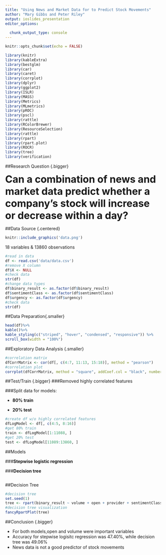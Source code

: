 ```yaml
---
title: "Using News and Market Data for to Predict Stock Movements"
author: "Mary Gibbs and Peter Riley"
output: ioslides_presentation
editor_options: 
  
  chunk_output_type: console
---
```


```r
knitr::opts_chunk$set(echo = FALSE)
```

```r
library(knitr)
library(kableExtra)
library(bestglm)
library(car)
library(caret)
library(corrplot)
library(dplyr)
library(ggplot2)
library(ISLR)
library(MASS)
library(Metrics)
library(MLmetrics)
library(pROC)
library(pscl)
library(rattle)
library(RColorBrewer)
library(ResourceSelection)
library(rattle)
library(rpart)
library(rpart.plot)
library(ROCR)
library(tree)
library(verification)
```

##Research Question {.bigger}

<font size = "6.5">**Can a combination of news and market data predict whether a company's stock will increase or decrease within a day?**</font>

##Data Source {.centered}

```r
knitr::include_graphics('data.png')
```

18 variables & 13860 observations

```r
#read in data 
df <- read.csv('data/data.csv') 
#remove X column
df$X <- NULL 
#check data
str(df)
#change data types
df$binary_result <- as.factor(df$binary_result)
df$sentimentClass <- as.factor(df$sentimentClass)
df$urgency <- as.factor(df$urgency)
#check data
str(df)
```

##Data Preparation{.smaller}
```r
head(df)%>%
kable()%>%
kable_styling(c("striped", "hover", "condensed", "responsive")) %>%
scroll_box(width = "100%")
```

##Exploratory Data Analysis {.smaller}
```r
#correlation matrix
dfCorrMatrix <- cor(df[, c(4:7, 11:13, 15:18)], method = "pearson")
#correlation plot 
corrplot(dfCorrMatrix, method = "square", addCoef.col = "black", number.cex = 7/ncol(df))
```

##Test/Train {.bigger}
###Removed highly correlated features

###Split data for models:

 - **80% train**

 - **20% test**

```r
#create df w/o highly correlated features
dfLogModel <- df[, c(4:5, 8:16)]
#get 80% train
train <- dfLogModel[1:11088, ]
#get 20% test
test <- dfLogModel[11089:13860, ]

```

##Models

###**Stepwise logistic regression**

###**Decision tree**
```r

```

##Decision Tree 
```r
#decision tree
set.seed(1)
tree <- rpart(binary_result ~ volume + open + provider + sentimentClass + sentimentNegative + sentimentNeutral + sentimentPositive + urgency + firstMentionSentence + bodySize, data = train, control = rpart.control(maxdepth = 6), method = "class")
#decision tree visualization
fancyRpartPlot(tree)
```

##Conclusion {.bigger}

- For both models,open and volume were important variables
- Accuracy for stepwise logisitc regression was 47.40%, while decision tree was 49.06%
- News data is not a good predictor of stock movements 
```r

```
